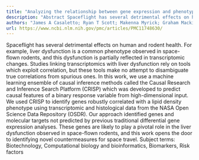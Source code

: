 ```yaml
---
title: "Analyzing the relationship between gene expression and phenotype in space-flown mice using a causal inference machine learning ensemble"
description: "Abstract Spaceflight has several detrimental effects on human and rodent health. For example, liver dysfunction is a common phenotype observed in space-flown rodents, and this dysfunction is partially..."
authors: "James A Casaletto; Ryan T Scott; Makenna Myrick; Graham Mackintosh; Hamed Chok; Amanda Saravia-Butler; Adrienne Hoarfrost; Jonathan M Galazka; Lauren M Sanders; Sylvain V Costes"
url: https://www.ncbi.nlm.nih.gov/pmc/articles/PMC11748630/
---
```


Spaceflight has several detrimental effects on human and rodent health. For example, liver dysfunction is a common phenotype observed in space-flown rodents, and this dysfunction is partially reflected in transcriptomic changes. Studies linking transcriptomics with liver dysfunction rely on tools which exploit correlation, but these tools make no attempt to disambiguate true correlations from spurious ones. In this work, we use a machine learning ensemble of causal inference methods called the Causal Research and Inference Search Platform (CRISP) which was developed to predict causal features of a binary response variable from high-dimensional input. We used CRISP to identify genes robustly correlated with a lipid density phenotype using transcriptomic and histological data from the NASA Open Science Data Repository (OSDR). Our approach identified genes and molecular targets not predicted by previous traditional differential gene expression analyses. These genes are likely to play a pivotal role in the liver dysfunction observed in space-flown rodents, and this work opens the door to identifying novel countermeasures for space travel. Subject terms: Biotechnology, Computational biology and bioinformatics, Biomarkers, Risk factors
